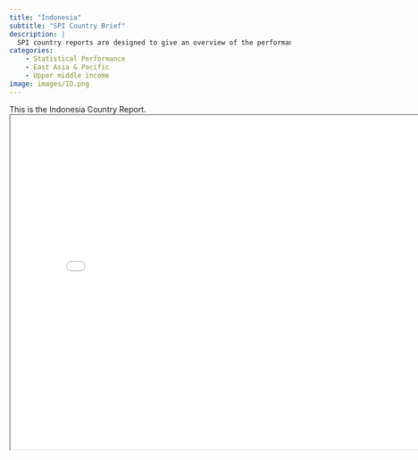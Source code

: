 ```yaml
---
title: "Indonesia"
subtitle: "SPI Country Brief"
description: |
  SPI country reports are designed to give an overview of the performance of Indonesia.
categories:
    - Statistical Performance
    - East Asia & Pacific
    - Upper middle income
image: images/ID.png
---
```


This is the Indonesia Country Report.
<iframe src="charts/Indonesia_chart.html" width="800" height="600"></iframe>

